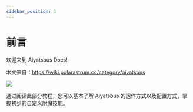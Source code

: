 ```yaml
---
sidebar_position: 1
---
```


# 前言

欢迎来到 Aiyatsbus Docs!

本文来自：https://wiki.polarastrum.cc/category/aiyatsbus

![](/img/Aiyatsbus23.PNG)

通过阅读此部分教程，您可以基本了解 Aiyatsbus 的运作方式以及配置方式，掌握初步的自定义附魔技能。